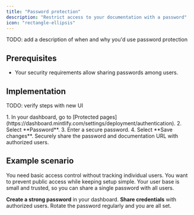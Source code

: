 ```yaml
---
title: "Password protection"
description: "Restrict access to your documentation with a password"
icon: "rectangle-ellipsis"
---
```


TODO: add a description of when and why you'd use password protection

## Prerequisites

* Your security requirements allow sharing passwords among users.

## Implementation

TODO: verify steps with new UI

<Steps>
  <Step title="Create a password.">
    1. In your dashboard, go to [Protected pages](https://dashboard.mintlify.com/settings/deployment/authentication).
    2. Select **Password**.
    3. Enter a secure password.
    4. Select **Save changes**.
  </Step>
  <Step title="Distribute access.">
    Securely share the password and documentation URL with authorized users.
  </Step>
</Steps>

## Example scenario

You need basic access control without tracking individual users. You want to prevent public access while keeping setup simple. Your user base is small and trusted, so you can share a single password with all users.

**Create a strong password** in your dashboard. **Share credentials** with authorized users. Rotate the password regularly and you are all set.
